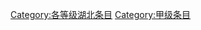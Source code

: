 {{catmore1|[[Wikipedia:湖北专题|Wikipedia:湖北专题]]}}
{{Articles by Quality|topic=湖北|project=湖北|format=toc}}
{{emptycat}}

[[Category:各等级湖北条目|Category:各等级湖北条目]]
[[Category:甲级条目|Category:甲级条目]]
